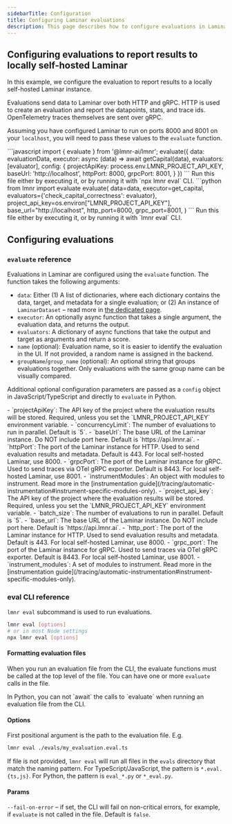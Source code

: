 ```yaml
---
sidebarTitle: Configuration
title: Configuring Laminar evaluations
description: This page describes how to configure evaluations in Laminar and showcases some common use cases.
---
```


## Configuring evaluations to report results to locally self-hosted Laminar

In this example, we configure the evaluation to report results to a locally self-hosted Laminar instance.

Evaluations send data to Laminar over both HTTP and gRPC. HTTP is used to create an evaluation and report
the datapoints, stats, and trace ids. OpenTelemetry traces themselves are sent over gRPC.

Assuming you have configured Laminar to run on ports 8000 and 8001 on your `localhost`, you will need to
pass these values to the `evaluate` function.

<Tabs>
<Tab title = "JavaScript/TypeScript">
```javascript
import { evaluate } from '@lmnr-ai/lmnr';
evaluate({
    data: evaluationData,
    executor: async (data) => await getCapital(data),
    evaluators: [evaluator],
    config: {
        projectApiKey: process.env.LMNR_PROJECT_API_KEY,
        baseUrl: 'http://localhost',
        httpPort: 8000,
        grpcPort: 8001,
    }
})
```
Run this file either by executing it, or by running it with `npx lmnr eval` CLI.
</Tab>
<Tab title = "Python">
```python
from lmnr import evaluate
evaluate(
    data=data,
    executor=get_capital,
    evaluators={'check_capital_correctness': evaluator},
    project_api_key=os.environ["LMNR_PROJECT_API_KEY"],
    base_url="http://localhost",
    http_port=8000,
    grpc_port=8001,
)
```
Run this file either by executing it, or by running it with `lmnr eval` CLI.

</Tab>
</Tabs>

## Configuring evaluations

### `evaluate` reference

Evaluations in Laminar are configured using the `evaluate` function. The function takes the following arguments:
- `data`: Either (1) A list of dictionaries, where each dictionary contains the data, target, and metadata for a single evaluation; or
(2) An instance of `LaminarDataset` – read more in [the dedicated page](/evaluations/using-dataset).
- `executor`: An optionally async function that takes a single argument, the evaluation data, and returns the output.
- `evaluators`: A dictionary of async functions that take the output and target as arguments and return a score.
- `name` (optional): Evaluation name, so it is easier to identify the evaluation in the UI. If not provided, a random name is assigned in the backend.
- `groupName`/`group_name` (optional): An optional string that groups evaluations together. Only evaluations with the same group name can be visually compared.

Additional optional configuration parameters are passed as a `config` object in JavaScript/TypeScript and directly to `evaluate` in Python.

<Tabs>
<Tab title="JavaScript/TypeScript">
- `projectApiKey`: The API key of the project where the evaluation results will be stored.
Required, unless you set the `LMNR_PROJECT_API_KEY` environment variable.
- `concurrencyLimit`: The number of evaluations to run in parallel. Default is `5`.
- `baseUrl`: The base URL of the Laminar instance. Do NOT include port here. Default is `https://api.lmnr.ai`.
- `httpPort`: The port of the Laminar instance for HTTP. Used to send evaluation results and metadata.
Default is 443. For local self-hosted Laminar, use 8000.
- `grpcPort`: The port of the Laminar instance for gRPC. Used to send traces via OTel gRPC exporter.
Default is 8443. For local self-hosted Laminar, use 8001.
- `instrumentModules`: An object with modules to instrument.
Read more in the [instrumentation guide](/tracing/automatic-instrumentation#instrument-specific-modules-only).
</Tab>
<Tab title="Python">
- `project_api_key`: The API key of the project where the evaluation results will be stored.
Required, unless you set the `LMNR_PROJECT_API_KEY` environment variable.
- `batch_size`: The number of evaluations to run in parallel. Default is `5`.
- `base_url`: The base URL of the Laminar instance. Do NOT include port here. Default is `https://api.lmnr.ai`.
- `http_port`: The port of the Laminar instance for HTTP. Used to send evaluation results and metadata.
Default is 443. For local self-hosted Laminar, use 8000.
- `grpc_port`: The port of the Laminar instance for gRPC. Used to send traces via OTel gRPC exporter.
Default is 8443. For local self-hosted Laminar, use 8001.
- `instrument_modules`: A set of modules to instrument.
Read more in the [instrumentation guide](/tracing/automatic-instrumentation#instrument-specific-modules-only).
</Tab>
</Tabs>

### eval CLI reference

`lmnr eval` subcommand is used to run evaluations.

```bash
lmnr eval [options]
# or in most Node settings
npx lmnr eval [options]
```

#### Formatting evaluation files

When you run an evaluation file from the CLI, the evaluate functions must be called
at the top level of the file. You can have one or more `evaluate` calls in the file.

<Note>
In Python, you can not `await` the calls to `evaluate` when running an evaluation file from the CLI.
</Note>

#### Options

First positional argument is the path to the evaluation file. E.g.

```bash
lmnr eval ./evals/my_evaluation.eval.ts
```

If file is not provided, `lmnr eval` will run all files in the `evals` directory that match the naming pattern.
For TypeScript/JavaScript, the pattern is `*.eval.{ts,js}`. For Python, the pattern is `eval_*.py` or `*_eval.py`.

#### Params

`--fail-on-error` – if set, the CLI will fail on non-critical errors, for example, if `evaluate` is not called in the file. Default is `false`.
